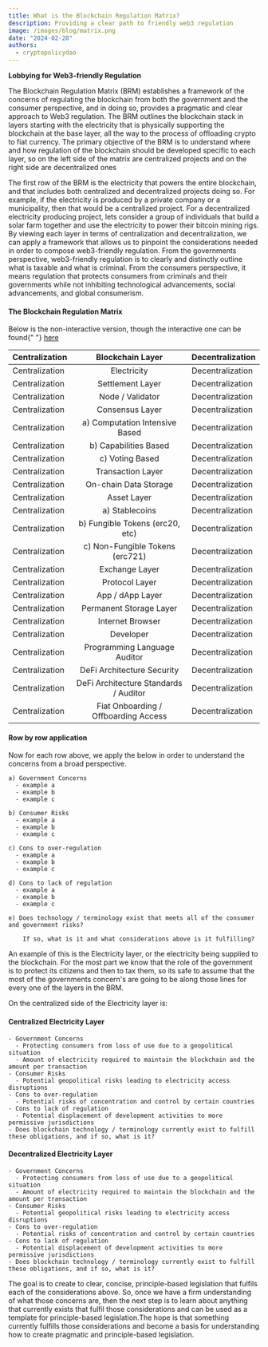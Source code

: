 ```yaml
---
title: What is the Blockchain Regulation Matrix?
description: Providing a clear path to friendly web3 regulation
image: /images/blog/matrix.png
date: "2024-02-28"
authors:
  - cryptopolicydao
---
```


<Callout>
  <strong>Lobbying for Web3-friendly Regulation</strong>
</Callout>

The Blockchain Regulation Matrix (BRM) establishes a framework of the concerns of regulating the
blockchain from both the government and the consumer perspective, and in doing so, provides a pragmatic
and clear approach to Web3 regulation. The BRM outlines the blockchain stack in layers starting with
the electricity that is physically supporting the blockchain at the base layer, all the way to the
process of offloading crypto to fiat currency. The primary objective of the BRM is to understand
where and how regulation of the blockchain should be developed specific to each layer, so
on the left side of the matrix are centralized projects and on the right side are decentralized ones

The first row of the BRM is the electricity that powers the entire blockchain, and that includes both
centralized and decentralized projects doing so. For example, if the electricity is produced by a private company
or a municipality, then that would be a centralized project. For a decentralized electricity producing project, lets
consider a group of individuals that build a solar farm together and use the electricity to power their bitcoin mining rigs.
By viewing each layer in terms of centralization and decentralization, we can apply a framework that allows us to pinpoint
the considerations needed in order to compose web3-friendly regulation. From the governments perspective, web3-friendly regulation is
to clearly and distinctly outline what is taxable and what is criminal. From the consumers perspective, it means regulation that protects consumers
from criminals and their governments while not inhibiting technological advancements, social advancements, and global consumerism.

#### The Blockchain Regulation Matrix

<Callout>
  Below is the non-interactive version, though the interactive one can be found{" "}
  <a href="/matrix" className="underline underline-offset-4">
    here
  </a>
</Callout>

| Centralization |           Blockchain Layer            | Decentralization |
| -------------- | :-----------------------------------: | ---------------- |
| Centralization |              Electricity              | Decentralization |
| Centralization |           Settlement Layer            | Decentralization |
| Centralization |           Node / Validator            | Decentralization |
| Centralization |            Consensus Layer            | Decentralization |
| Centralization |    a) Computation Intensive Based     | Decentralization |
| Centralization |         b) Capabilities Based         | Decentralization |
| Centralization |            c) Voting Based            | Decentralization |
| Centralization |           Transaction Layer           | Decentralization |
| Centralization |         On-chain Data Storage         | Decentralization |
| Centralization |              Asset Layer              | Decentralization |
| Centralization |            a) Stablecoins             | Decentralization |
| Centralization |    b) Fungible Tokens (erc20, etc)    | Decentralization |
| Centralization |    c) Non-Fungible Tokens (erc721)    | Decentralization |
| Centralization |            Exchange Layer             | Decentralization |
| Centralization |            Protocol Layer             | Decentralization |
| Centralization |           App / dApp Layer            | Decentralization |
| Centralization |        Permanent Storage Layer        | Decentralization |
| Centralization |           Internet Browser            | Decentralization |
| Centralization |               Developer               | Decentralization |
| Centralization |     Programming Language Auditor      | Decentralization |
| Centralization |      DeFi Architecture Security       | Decentralization |
| Centralization | DeFi Architecture Standards / Auditor | Decentralization |
| Centralization | Fiat Onboarding / Offboarding Access  | Decentralization |

#### Row by row application

Now for each row above, we apply the below in order to understand the concerns from a broad perspective.

```
a) Government Concerns
  - example a
  - example b
  - example c

b) Consumer Risks
  - example a
  - example b
  - example c

c) Cons to over-regulation
  - example a
  - example b
  - example c

d) Cons to lack of regulation
  - example a
  - example b
  - example c

e) Does technology / terminology exist that meets all of the consumer and government risks?

    If so, what is it and what considerations above is it fulfilling?
```

An example of this is the Electricity layer, or the electricity being supplied to the blockchain. For
the most part we know that the role of the government is to protect its citizens and then to tax them, so its safe
to assume that the most of the governments concern's are going to be along those lines for every one of the layers
in the BRM.

On the centralized side of the Electricity layer is:

#### Centralized Electricity Layer

```
- Government Concerns
  - Protecting consumers from loss of use due to a geopolitical situation
  - Amount of electricity required to maintain the blockchain and the amount per transaction
- Consumer Risks
  - Potential geopolitical risks leading to electricity access disruptions
- Cons to over-regulation
  - Potential risks of concentration and control by certain countries
- Cons to lack of regulation
  - Potential displacement of development activities to more permissive jurisdictions
- Does blockchain technology / terminology currently exist to fulfill these obligations, and if so, what is it?
```

#### Decentralized Electricity Layer

```
- Government Concerns
  - Protecting consumers from loss of use due to a geopolitical situation
  - Amount of electricity required to maintain the blockchain and the amount per transaction
- Consumer Risks
  - Potential geopolitical risks leading to electricity access disruptions
- Cons to over-regulation
  - Potential risks of concentration and control by certain countries
- Cons to lack of regulation
  - Potential displacement of development activities to more permissive jurisdictions
- Does blockchain technology / terminology currently exist to fulfill these obligations, and if so, what is it?
```

The goal is to create to clear, concise, principle-based legislation that fulfils each of the considerations above.
So, once we have a firm understanding of what those concerns are, then the next step is to learn about anything that currently exists
that fulfil those considerations and can be used as a template for principle-based legislation.The hope is that something currently
fulfills those considerations and become a basis for understanding how to create pragmatic and principle-based legislation.
